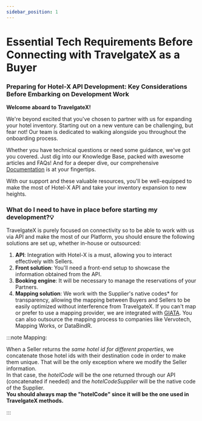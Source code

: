 ```yaml
---
sidebar_position: 1
---
```


# Essential Tech Requirements Before Connecting with TravelgateX as a Buyer

### Preparing for Hotel-X API Development: Key Considerations Before Embarking on Development Work

**Welcome aboard to TravelgateX!**

We're beyond excited that you've chosen to partner with us for expanding your hotel inventory. Starting out on a new venture can be challenging, but fear not! Our team is dedicated to walking alongside you throughout the onboarding process.

Whether you have technical questions or need some guidance, we've got you covered. Just dig into our Knowledge Base, packed with awesome articles and FAQs! And for a deeper dive, our comprehensive [Documentation](/docs/apis/for-buyers/hotel-x-pull-buyers-api/quickstart) is at your fingertips.

With our support and these valuable resources, you'll be well-equipped to make the most of Hotel-X API and take your inventory expansion to new heights.

### What do I need to have in place before starting my development?💡

TravelgateX is purely focused on connectivity so to be able to work with us via API and make the most of our Platform, you should ensure the following solutions are set up, whether in-house or outsourced:

1. **API**: Integration with Hotel-X is a must, allowing you to interact effectively with Sellers.
1. **Front solution**: You'll need a front-end setup to showcase the information obtained from the API.
1. **Booking engine**: It will be necessary to manage the reservations of your Partners.
1. **Mapping solution**: We work with the Supplier's native codes* for transparency, allowing the mapping between Buyers and Sellers to be easily optimized without interference from TravelgateX. If you can't map or prefer to use a mapping provider, we are integrated with [GIATA](/kb/getting-started-with-travelgate/about-our-connectivity/explore-and-discover-giata-products-in-our-marketplace). You can also outsource the mapping process to companies like Vervotech, Mapping Works, or DataBindR.


:::note Mapping:

When a Seller returns the *same hotel id for different properties*, we concatenate those hotel ids with their destination code in order to make them unique. That will be the only exception where we modify the Seller information.  
In that case, the *hotelCode* will be the one returned through our API (concatenated if needed) and the *hotelCodeSupplier* will be the native code of the Supplier.  
**You should always map the "hotelCode" since it will be the one used in TravelgateX methods.**

:::

<TipContactCustomerCare/>